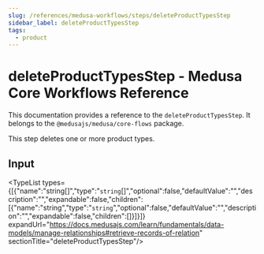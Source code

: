 ```yaml
---
slug: /references/medusa-workflows/steps/deleteProductTypesStep
sidebar_label: deleteProductTypesStep
tags:
  - product
---
```



# deleteProductTypesStep - Medusa Core Workflows Reference

This documentation provides a reference to the `deleteProductTypesStep`. It belongs to the `@medusajs/medusa/core-flows` package.

This step deletes one or more product types.

## Input

<TypeList types={[{"name":"string[]","type":"`string`[]","optional":false,"defaultValue":"","description":"","expandable":false,"children":[{"name":"string","type":"`string`","optional":false,"defaultValue":"","description":"","expandable":false,"children":[]}]}]} expandUrl="https://docs.medusajs.com/learn/fundamentals/data-models/manage-relationships#retrieve-records-of-relation" sectionTitle="deleteProductTypesStep"/>
